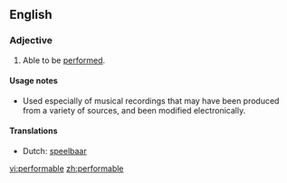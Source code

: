 ==English==

===Adjective===
{{en-adj}}

# Able to be [[performed]].

====Usage notes====
* Used especially of musical recordings that may have been produced from a variety of sources, and been modified electronically.

====Translations====
* Dutch: [[speelbaar]]

[[vi:performable]]
[[zh:performable]]